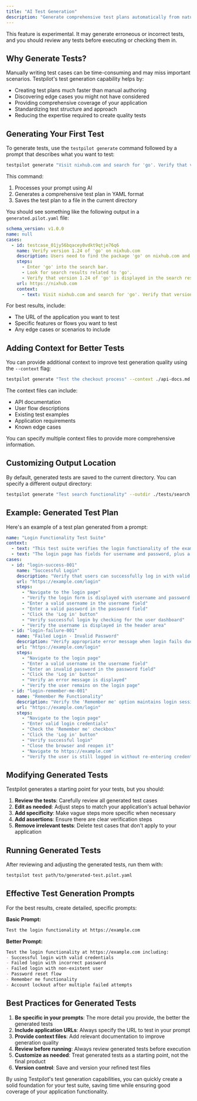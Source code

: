 ```yaml
---
title: "AI Test Generation"
description: "Generate comprehensive test plans automatically from natural language prompts. Create tests faster and discover edge cases with AI assistance."
---
```


<Info>
  This feature is experimental. It may generate erroneous or incorrect tests, and you should review
  any tests before executing or checking them in.
</Info>

## Why Generate Tests?[​](#why-generate-tests "Direct link to Why Generate Tests?")

Manually writing test cases can be time-consuming and may miss important scenarios. Testpilot's test
generation capability helps by:

- Creating test plans much faster than manual authoring
- Discovering edge cases you might not have considered
- Providing comprehensive coverage of your application
- Standardizing test structure and approach
- Reducing the expertise required to create quality tests

## Generating Your First Test[​](#generating-your-first-test "Direct link to Generating Your First Test")

To generate tests, use the `testpilot generate` command followed by a prompt that describes what you
want to test:

```bash
testpilot generate "Visit nixhub.com and search for 'go'. Verify that version 1.24 is shown"
```

This command:

1. Processes your prompt using AI
2. Generates a comprehensive test plan in YAML format
3. Saves the test plan to a file in the current directory

You should see something like the following output in a `generated.pilot.yaml` file:

```yaml
schema_version: v1.0.0
name: null
cases:
  - id: testcase_01jy56bqacey0vdkt9qtje76q6
    name: Verify version 1.24 of 'go' on nixhub.com
    description: Users need to find the package 'go' on nixhub.com and ensure that version 1.24 is listed among the search results.
    steps:
      - Enter 'go' into the search bar.
      - Look for search results related to 'go'.
      - Verify that version 1.24 of 'go' is displayed in the search results.
    url: https://nixhub.com
    context:
      - text: Visit nixhub.com and search for 'go'. Verify that version 1.24 is shown
```

For best results, include:

- The URL of the application you want to test
- Specific features or flows you want to test
- Any edge cases or scenarios to include

## Adding Context for Better Tests[​](#adding-context-for-better-tests "Direct link to Adding Context for Better Tests")

You can provide additional context to improve test generation quality using the `--context` flag:

```bash
testpilot generate "Test the checkout process" --context ./api-docs.md --context ./checkout-flow.txt
```

The context files can include:

- API documentation
- User flow descriptions
- Existing test examples
- Application requirements
- Known edge cases

You can specify multiple context files to provide more comprehensive information.

## Customizing Output Location[​](#customizing-output-location "Direct link to Customizing Output Location")

By default, generated tests are saved to the current directory. You can specify a different output
directory:

```bash
testpilot generate "Test search functionality" --outdir ./tests/search
```

## Example: Generated Test Plan[​](#example-generated-test-plan "Direct link to Example: Generated Test Plan")

Here's an example of a test plan generated from a prompt:

```yaml
name: "Login Functionality Test Suite"
context:
  - text: "This test suite verifies the login functionality of the example.com website"
  - text: "The login page has fields for username and password, plus a 'Remember me' checkbox"
cases:
  - id: "login-success-001"
    name: "Successful Login"
    description: "Verify that users can successfully log in with valid credentials"
    url: "https://example.com/login"
    steps:
      - "Navigate to the login page"
      - "Verify the login form is displayed with username and password fields"
      - "Enter a valid username in the username field"
      - "Enter a valid password in the password field"
      - "Click the 'Log in' button"
      - "Verify successful login by checking for the user dashboard"
      - "Verify the username is displayed in the header area"
  - id: "login-failure-001"
    name: "Failed Login - Invalid Password"
    description: "Verify appropriate error message when login fails due to invalid password"
    url: "https://example.com/login"
    steps:
      - "Navigate to the login page"
      - "Enter a valid username in the username field"
      - "Enter an invalid password in the password field"
      - "Click the 'Log in' button"
      - "Verify an error message is displayed"
      - "Verify the user remains on the login page"
  - id: "login-remember-me-001"
    name: "Remember Me Functionality"
    description: "Verify the 'Remember me' option maintains login session across browser restarts"
    url: "https://example.com/login"
    steps:
      - "Navigate to the login page"
      - "Enter valid login credentials"
      - "Check the 'Remember me' checkbox"
      - "Click the 'Log in' button"
      - "Verify successful login"
      - "Close the browser and reopen it"
      - "Navigate to https://example.com"
      - "Verify the user is still logged in without re-entering credentials"
```

## Modifying Generated Tests[​](#modifying-generated-tests "Direct link to Modifying Generated Tests")

Testpilot generates a starting point for your tests, but you should:

1. **Review the tests**: Carefully review all generated test cases
2. **Edit as needed**: Adjust steps to match your application's actual behavior
3. **Add specificity**: Make vague steps more specific when necessary
4. **Add assertions**: Ensure there are clear verification steps
5. **Remove irrelevant tests**: Delete test cases that don't apply to your application

## Running Generated Tests[​](#running-generated-tests "Direct link to Running Generated Tests")

After reviewing and adjusting the generated tests, run them with:

```bash
testpilot test path/to/generated-test.pilot.yaml
```

## Effective Test Generation Prompts[​](#effective-test-generation-prompts "Direct link to Effective Test Generation Prompts")

For the best results, create detailed, specific prompts:

**Basic Prompt:**

```markdown
Test the login functionality at https://example.com
```

**Better Prompt:**

```markdown
Test the login functionality at https://example.com including:
- Successful login with valid credentials
- Failed login with incorrect password
- Failed login with non-existent user
- Password reset flow
- Remember me functionality
- Account lockout after multiple failed attempts
```

## Best Practices for Generated Tests[​](#best-practices-for-generated-tests "Direct link to Best Practices for Generated Tests")

1. **Be specific in your prompts**: The more detail you provide, the better the generated tests
2. **Include application URLs**: Always specify the URL to test in your prompt
3. **Provide context files**: Add relevant documentation to improve generation quality
4. **Review before running**: Always review generated tests before execution
5. **Customize as needed**: Treat generated tests as a starting point, not the final product
6. **Version control**: Save and version your refined test files

By using Testpilot's test generation capabilities, you can quickly create a solid foundation for
your test suite, saving time while ensuring good coverage of your application functionality.
